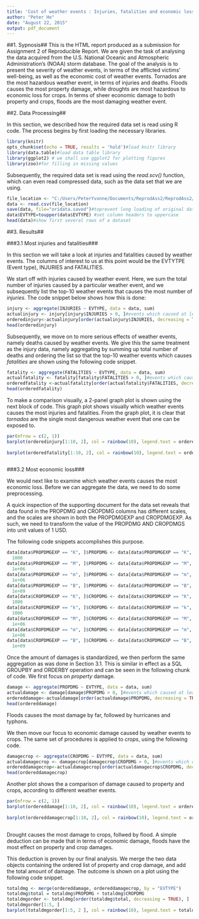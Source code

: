 ```yaml
---
title: 'Cost of weather events : Injuries, fatalities and economic loss'
author: "Peter Ho"
date: "August 22, 2015"
output: pdf_document
---
```

##1. Sypnosis##
This is the HTML report produced as a submission for Assignment 2 of Reproducible Report. We are given the task of analysing the data acquired from the U.S. National Oceanic and Atmospheric Administration's (NOAA) storm database. The goal of the analysis is to present the severity of weather events, in terms of the afflicted victims' well-being, as well as the economic cost of weather events. Tornados are the most hazardous weather event, in terms of injuries and deaths. Floods causes the most property damage, while droughts are most hazardous to economic loss for crops. In terms of sheer economic damage to both property and crops, floods are the most damaging weather event.

##2. Data Processing##

In this section, we described how the required data set is read using R code. The process begins by first loading the necessary libraries.
```r
library(knitr)
opts_chunk$set(echo = TRUE, results = 'hold')#load knitr library
library(data.table)#load data table library
library(ggplot2) # we shall use ggplot2 for plotting figures
library(zoo)#for filling in missing values
```

Subsequently, the required data set is read using the *read.scv()* function, which can even read compressed data, such as the data set that we are using.

```r
file_location <- "C:/Users/PeterYvonne/Documents/ReprodAss2/ReprodAss2/repdata-data-StormData.csv.bz2"
data <- read.csv(file_location)
save(data, file="oridata.saved")#toprevent long loading of original data should there be a need to rollback
data$EVTYPE=toupper(data$EVTYPE) #set column headers to uppercase
head(data)#show first several rows of a dataset

```

##3. Results##

###3.1 Most injuries and fatalities###

In this section we will take a look at injuries and fatalities caused by weather events. 
The columns of interest to us at this point would be the EVTYTPE (Event type), INJURIES and FATALITIES.

We start off with injuries caused by weather event. Here, we sum the total number of injuries caused by a particular weather event, and we subsequently list the top-10 weather events that causes the most number of *injuries*. The code snippet below shows how this is done:

```r
injury <- aggregate(INJURIES ~ EVTYPE, data = data, sum)
actualinjury <- injury[injury$INJURIES > 0, ]#events which caused at least one injury
orderedinjury<-actualinjury[order(actualinjury$INJURIES, decreasing = TRUE), ] 
head(orderedinjury)
```

Subsequently, we move on to more serious effects of weather events, namely deaths caused by weather events. We give this the same treatment as the injury data, namely aggregating by summing up total number of deaths and ordering the list so that the top-10 weather events which causes *fatalities* are shown using the following code snippet.

```r
fatality <- aggregate(FATALITIES ~ EVTYPE, data = data, sum)
actualfatality <- fatality[fatality$FATALITIES > 0, ]#events which caused at least one injury
orderedfatality <-actualfatality[order(actualfatality$FATALITIES, decreasing = TRUE), ] 
head(orderedfatality)
```

To make a comparison visually, a 2-panel graph plot is shown using the next block of code. This graph plot shows visually which weather events causes the most injuries and fatalities. From the graph plot, it is clear that *_tornados_* are the single most dangerous weather event that one can be exposed to.

```r
par(mfrow = c(2, 1))
barplot(orderedinjury[1:10, 2], col = rainbow(10), legend.text = orderedinjury[1:10, 
                                                                         1], ylab = "Injuries", main = "10 natural events cause most injuries")
barplot(orderedfatality[1:10, 2], col = rainbow(10), legend.text = orderedfatality[1:10, 
                                                                           1], ylab = "Fatalities", main = "10 natural events that causes the most fatalities")
```

###3.2 Most economic loss###

We would next like to examine which weather events causes the most economic loss. Before we can aggregate the data, we need to do some preprocessing.

A quick inspection of the supporting document for the data set reveals that data found in the PROPDMG and CROPDMG columns has different scales, and the scales are shown in both the PROPDMGEXP and CROPDMGEXP. As such, we need to transform the value of the PROPDMG AND CROPDMGS into unit values of 1 USD.

The following code snippets accomplishes this purpose.

```r
data[data$PROPDMGEXP == "K", ]$PROPDMG <- data[data$PROPDMGEXP == "K", ]$PROPDMG * 
  1000
data[data$PROPDMGEXP == "M", ]$PROPDMG <- data[data$PROPDMGEXP == "M", ]$PROPDMG * 
  1e+06
data[data$PROPDMGEXP == "m", ]$PROPDMG <- data[data$PROPDMGEXP == "m", ]$PROPDMG * 
  1e+06
data[data$PROPDMGEXP == "B", ]$PROPDMG <- data[data$PROPDMGEXP == "B", ]$PROPDMG * 
  1e+09
data[data$CROPDMGEXP == "K", ]$CROPDMG <- data[data$CROPDMGEXP == "K", ]$CROPDMG * 
  1000
data[data$CROPDMGEXP == "k", ]$CROPDMG <- data[data$CROPDMGEXP == "k", ]$CROPDMG * 
  1000
data[data$CROPDMGEXP == "M", ]$CROPDMG <- data[data$CROPDMGEXP == "M", ]$CROPDMG * 
  1e+06
data[data$CROPDMGEXP == "m", ]$CROPDMG <- data[data$CROPDMGEXP == "m", ]$CROPDMG * 
  1e+06
data[data$CROPDMGEXP == "B", ]$CROPDMG <- data[data$CROPDMGEXP == "B", ]$CROPDMG * 
  1e+09
```

Once the amount of damages is standardized, we then perform the same aggregation as was done in Section 3.1. This is similar in effect as a SQL GROUPBY and ORDERBY operation and can be seen in the following chunk of code. We first focus on *property* damage.

```r
damage <- aggregate(PROPDMG ~ EVTYPE, data = data, sum)
actualdamage <- damage[damage$PROPDMG > 0, ]#events which caused at least one USD worth of damage
ordereddamage<-actualdamage[order(actualdamage$PROPDMG, decreasing = TRUE), ] 
head(ordereddamage)
```
Floods causes the most damage by far, followed by hurricanes and typhons.

We then move our focus to economic damage caused by weather events to crops. The same set of procedures is applied to *crops*, using the following code.

```r
damagecrop <- aggregate(CROPDMG ~ EVTYPE, data = data, sum)
actualdamagecrop <- damagecrop[damagecrop$CROPDMG > 0, ]#events which caused at least one USD worth of damage
ordereddamagecrop<-actualdamagecrop[order(actualdamagecrop$CROPDMG, decreasing = TRUE), ] 
head(ordereddamagecrop)
```

Another plot shows the  a comparison of damage caused to property and crops, according to different weather events.

```r
par(mfrow = c(2, 1))
barplot(ordereddamage[1:10, 2], col = rainbow(10), legend.text = ordereddamage[1:10, 
                                                                           1], ylab = "Property damage", main = "10 natural events caused most property damage")
barplot(ordereddamagecrop[1:10, 2], col = rainbow(10), legend.text = ordereddamagecrop[1:10, 
                                                                             1], ylab = "Crop damage", main = "10 natural events caused most crop damage")
```

Drought causes the most damage to crops, follwed by flood. A simple deduction can be made that in terms of economic damage, floods have the most effect on property and crop damages.

This deduction is proven by our final analysis. We merge the two data objects containing the ordered list of property and crop damage, and add the total amount of damage.  The outcome is shown on a plot using the following code snippet.

```r
totaldmg <- merge(ordereddamage, ordereddamagecrop, by = "EVTYPE")
totaldmg$total = totaldmg$PROPDMG + totaldmg$CROPDMG
totaldmgorder <- totaldmg[order(totaldmg$total, decreasing = TRUE), ]
totaldmgorder[1:5, ]
barplot(totaldmgorder[1:5, 2 ], col = rainbow(10), legend.text = totaldmgorder[1:5, 1], ylab = "Total damage", main = "Total damage", xlab = "Events")

```

